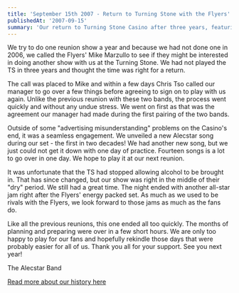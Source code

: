 ```yaml
---
title: 'September 15th 2007 - Return to Turning Stone with the Flyers'
publishedAt: '2007-09-15'
summary: 'Our return to Turning Stone Casino after three years, featuring another memorable show with the New York Flyers and the debut of our first new song in two decades.'
---
```


We try to do one reunion show a year and because we had not done one in 2006, we called the Flyers' Mike Marzullo to see if they might be interested in doing another show with us at the Turning Stone. We had not played the TS in three years and thought the time was right for a return.

The call was placed to Mike and within a few days Chris Tso called our manager to go over a few things before agreeing to sign on to play with us again. Unlike the previous reunion with these two bands, the process went quickly and without any undue stress. We went on first as that was the agreement our manager had made during the first pairing of the two bands.

Outside of some "advertising misunderstanding" problems on the Casino's end, it was a seamless engagement. We unveiled a new Alecstar song during our set - the first in two decades! We had another new song, but we just could not get it down with one day of practice. Fourteen songs is a lot to go over in one day. We hope to play it at our next reunion.

It was unfortunate that the TS had stopped allowing alcohol to be brought in. That has since changed, but our show was right in the middle of their "dry" period. We still had a great time. The night ended with another all-star jam right after the Flyers' energy packed set. As much as we used to be rivals with the Flyers, we look forward to those jams as much as the fans do.

Like all the previous reunions, this one ended all too quickly. The months of planning and preparing were over in a few short hours. We are only too happy to play for our fans and hopefully rekindle those days that were probably easier for all of us. Thank you all for your support. See you next year!

The Alecstar Band

[Read more about our history here](/blog/history) 